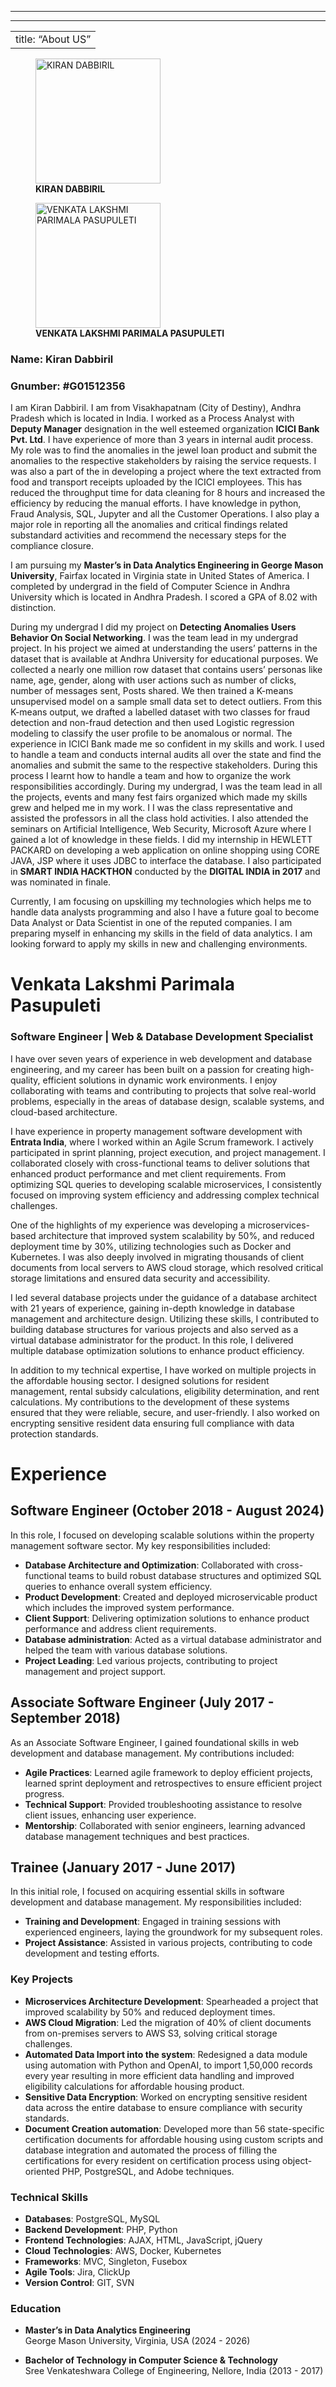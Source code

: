 ------------------------------------------------------------------------

------------------------------------------------------------------------

---
title: "About US"
---

![**KIRAN DABBIRIL**](images/WhatsApp%20Image%202024-09-30%20at%2009.55.45.jpeg){fig-align="left" width="200"}

![**VENKATA LAKSHMI PARIMALA PASUPULETI**](myimage.jpg){fig-align="left" width="200"}

### **Name: Kiran Dabbiril**

### **Gnumber: #G01512356**

I am Kiran Dabbiril. I am from Visakhapatnam (City of Destiny), Andhra Pradesh which is located in India. I worked as a Process Analyst with **Deputy Manager** designation in the well esteemed organization **ICICI Bank Pvt. Ltd**. I have experience of more than 3 years in internal audit process. My role was to find the anomalies in the jewel loan product and submit the anomalies to the respective stakeholders by raising the service requests. I was also a part of the in developing a project where the text extracted from food and transport receipts uploaded by the ICICI employees. This has reduced the throughput time for data cleaning for 8 hours and increased the efficiency by reducing the manual efforts. I have knowledge in python, Fraud Analysis, SQL, Jupyter and all the Customer Operations. I also play a major role in reporting all the anomalies and critical findings related substandard activities and recommend the necessary steps for the compliance closure.

I am pursuing my **Master’s in Data Analytics Engineering in George Mason University**, Fairfax located in Virginia state in United States of America. I completed by undergrad in the field of Computer Science in Andhra University which is located in Andhra Pradesh. I scored a GPA of 8.02 with distinction.

During my undergrad I did my project on **Detecting Anomalies Users Behavior On Social Networking**. I was the team lead in my undergrad project. In his project we aimed at understanding the users’ patterns in the dataset that is available at Andhra University for educational purposes. We collected a nearly one million row dataset that contains users' personas like name, age, gender, along with user actions such as number of clicks, number of messages sent, Posts shared. We then trained a K-means unsupervised model on a sample small data set to detect outliers. From this K-means output, we drafted a labelled dataset with two classes for fraud detection and non-fraud detection and then used Logistic regression modeling to classify the user profile to be anomalous or normal. The experience in ICICI Bank made me so confident in my skills and work. I used to handle a team and conducts internal audits all over the state and find the anomalies and submit the same to the respective stakeholders. During this process I learnt how to handle a team and how to organize the work responsibilities accordingly. During my undergrad, I was the team lead in all the projects, events and many fest fairs organized which made my skills grew and helped me in my work. I I was the class representative and assisted the professors in all the class hold activities. I also attended the seminars on Artificial Intelligence, Web Security, Microsoft Azure where I gained a lot of knowledge in these fields. I did my internship in HEWLETT PACKARD on developing a web application on online shopping using CORE JAVA, JSP where it uses JDBC to interface the database. I also participated in **SMART INDIA HACKTHON** conducted by the **DIGITAL INDIA in 2017** and was nominated in finale.

Currently, I am focusing on upskilling my technologies which helps me to handle data analysts programming and also I have a future goal to become Data Analyst or Data Scientist in one of the reputed companies. I am preparing myself in enhancing my skills in the field of data analytics. I am looking forward to apply my skills in new and challenging environments.

# Venkata Lakshmi Parimala Pasupuleti

### Software Engineer \| Web & Database Development Specialist

I have over seven years of experience in web development and database engineering, and my career has been built on a passion for creating high-quality, efficient solutions in dynamic work environments. I enjoy collaborating with teams and contributing to projects that solve real-world problems, especially in the areas of database design, scalable systems, and cloud-based architecture.

I have experience in property management software development with **Entrata India**, where I worked within an Agile Scrum framework. I actively participated in sprint planning, project execution, and project management. I collaborated closely with cross-functional teams to deliver solutions that enhanced product performance and met client requirements. From optimizing SQL queries to developing scalable microservices, I consistently focused on improving system efficiency and addressing complex technical challenges.

One of the highlights of my experience was developing a microservices-based architecture that improved system scalability by 50%, and reduced deployment time by 30%, utilizing technologies such as Docker and Kubernetes. I was also deeply involved in migrating thousands of client documents from local servers to AWS cloud storage, which resolved critical storage limitations and ensured data security and accessibility.

I led several database projects under the guidance of a database architect with 21 years of experience, gaining in-depth knowledge in database management and architecture design. Utilizing these skills, I contributed to building database structures for various projects and also served as a virtual database administrator for the product. In this role, I delivered multiple database optimization solutions to enhance product efficiency.

In addition to my technical expertise, I have worked on multiple projects in the affordable housing sector. I designed solutions for resident management, rental subsidy calculations, eligibility determination, and rent calculations. My contributions to the development of these systems ensured that they were reliable, secure, and user-friendly. I also worked on encrypting sensitive resident data ensuring full compliance with data protection standards.

# Experience

## Software Engineer (October 2018 - August 2024)

In this role, I focused on developing scalable solutions within the property management software sector. My key responsibilities included:

-   **Database Architecture and Optimization**: Collaborated with cross-functional teams to build robust database structures and optimized SQL queries to enhance overall system efficiency.
-   **Product Development**: Created and deployed microservicable product which includes the improved system performance.
-   **Client Support**: Delivering optimization solutions to enhance product performance and address client requirements.
-   **Database administration**: Acted as a virtual database administrator and helped the team with various database solutions.
-   **Project Leading**: Led various projects, contributing to project management and project support.

## Associate Software Engineer (July 2017 - September 2018)

As an Associate Software Engineer, I gained foundational skills in web development and database management. My contributions included:

-   **Agile Practices**: Learned agile framework to deploy efficient projects, learned sprint deployment and retrospectives to ensure efficient project progress.
-   **Technical Support**: Provided troubleshooting assistance to resolve client issues, enhancing user experience.
-   **Mentorship**: Collaborated with senior engineers, learning advanced database management techniques and best practices.

## Trainee (January 2017 - June 2017)

In this initial role, I focused on acquiring essential skills in software development and database management. My responsibilities included:

-   **Training and Development**: Engaged in training sessions with experienced engineers, laying the groundwork for my subsequent roles.
-   **Project Assistance**: Assisted in various projects, contributing to code development and testing efforts.

### Key Projects

-   **Microservices Architecture Development**: Spearheaded a project that improved scalability by 50% and reduced deployment times.
-   **AWS Cloud Migration**: Led the migration of 40% of client documents from on-premises servers to AWS S3, solving critical storage challenges.
-   **Automated Data Import into the system**: Redesigned a data module using automation with Python and OpenAI, to import 1,50,000 records every year resulting in more efficient data handling and improved eligibility calculations for affordable housing product.
-   **Sensitive Data Encryption**: Worked on encrypting sensitive resident data across the entire database to ensure compliance with security standards.
-   **Document Creation automation**: Developed more than 56 state-specific certification documents for affordable housing using custom scripts and database integration and automated the process of filling the certifications for every resident on certification process using object-oriented PHP, PostgreSQL, and Adobe techniques.

### Technical Skills

-   **Databases**: PostgreSQL, MySQL\
-   **Backend Development**: PHP, Python\
-   **Frontend Technologies**: AJAX, HTML, JavaScript, jQuery\
-   **Cloud Technologies**: AWS, Docker, Kubernetes\
-   **Frameworks**: MVC, Singleton, Fusebox\
-   **Agile Tools**: Jira, ClickUp\
-   **Version Control**: GIT, SVN

### Education

-   **Master’s in Data Analytics Engineering**\
    George Mason University, Virginia, USA (2024 - 2026)

-   **Bachelor of Technology in Computer Science & Technology**\
    Sree Venkateshwara College of Engineering, Nellore, India (2013 - 2017)

# 
